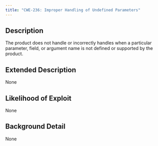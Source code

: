 ```yaml
---
title: "CWE-236: Improper Handling of Undefined Parameters"
---
```


## Description
The product does not handle or incorrectly handles when a particular parameter, field, or argument name is not defined or supported by the product.

## Extended Description
None

## Likelihood of Exploit
None

## Background Detail
None
        